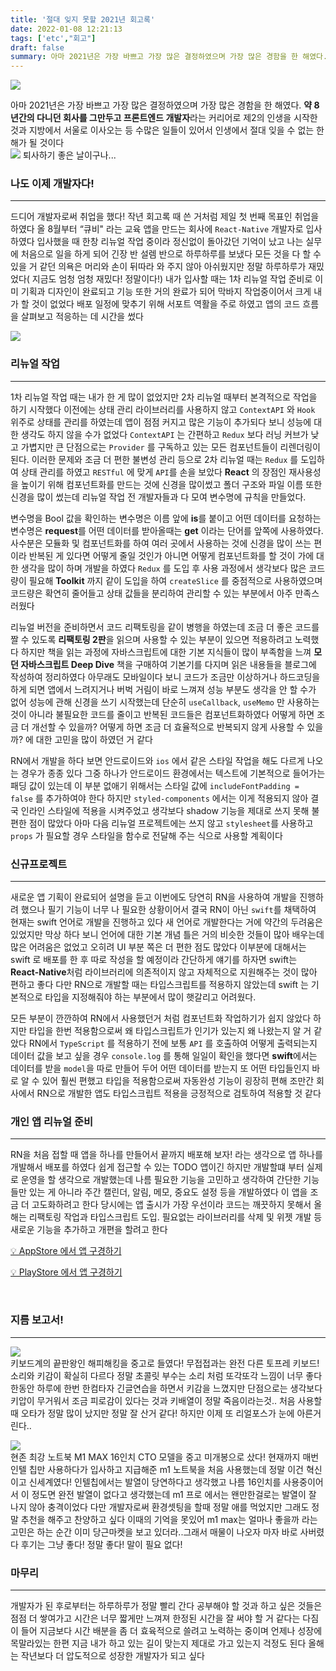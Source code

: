 ```yaml
---
title: '절대 잊지 못할 2021년 회고록'
date: 2022-01-08 12:21:13
tags: ['etc',"회고"]
draft: false
summary: 아마 2021년은 가장 바쁘고 가장 많은 결정하였으며 가장 많은 경함을 한 해였다. 약 8년간의 다니던 회사를 그만두고 프론트엔드 개발자라는 커리어로 제2의 인생을 시작한 것과 지방에서 서울로 이사오는 등 수많은 일들이 있어서 인생에서 절대 잊을 수 없는 한 해가 될 것이다
---
```


![](/static/images/etc/IMG_3744.png)

아마 2021년은 가장 바쁘고 가장 많은 결정하였으며 가장 많은 경함을 한 해였다. **약 8년간의 다니던 회사를 그만두고 프론트엔드 개발자**라는 커리어로 제2의 인생을 시작한 것과 지방에서 서울로 이사오는 등 수많은 일들이 있어서 인생에서 절대 잊을 수 없는 한 해가 될 것이다
<br/>
![](/static/images/etc/7043.png)
퇴사하기 좋은 날이구나...

### **나도 이제 개발자다!**

---

드디어 개발자로써 취업을 했다! 작년 회고록 때 쓴 거처럼 제일 첫 번째 목표인 취업을 하였다 올 8월부터 “큐비" 라는 교육 앱을 만드는 회사에 `React-Native` 개발자로 입사하였다 입사했을 때 한창 리뉴얼 작업 중이라 정신없이 돌아갔던 기억이 났고 나는 실무에 처음으로 일을 하게 되어 긴장 반 설렘 반으로 하루하루를 보냈다 모든 것을 다 할 수 있을 거 같던 의욕은 머리와 손이 뒤따라 와 주지 않아 아쉬웠지만 정말 하루하루가 재밌었다( 지금도 엄청 엄청 재밌다! 정말이다!)
내가 입사할 때는 1차 리뉴얼 작업 준비로 이미 기획과 디자인이 완료되고 기능 또한 거의 완료가 되어 막바지 작업중이어서 크게 내가 할 것이 없었다 배포 일정에 맞추기 위해 서포트 역활을 주로 하였고 앱의 코드 흐름을 살펴보고 적응하는 데 시간을 썼다
<br/>

![](/static/images/etc/72361.png)
<br/>

### **리뉴얼 작업**

---

1차 리뉴얼 작업 때는 내가 한 게 많이 없었지만 2차 리뉴얼 때부터 본격적으로 작업을 하기 시작했다 이전에는 상태 관리 라이브러리를 사용하지 않고 `ContextAPI` 와 `Hook` 위주로 상태를 관리를 하였는데 앱이 점점 커지고 많은 기능이 추가되다 보니 성능에 대한 생각도 하지 않을 수가 없었다 `ContextAPI` 는 간편하고 `Redux` 보다 러닝 커브가 낮고 가볍지만 큰 단점으로는 `Provider` 를 구독하고 있는 모든 컴포넌트들이 리렌더링이 된다. 이러한 문제와 조금 더 편한 불변성 관리 등으로 2차 리뉴얼 때는 `Redux` 를 도입하여 상태 관리를 하였고 `RESTful` 에 맞게 `API`를 손을 보았다 **React** 의 장점인 재사용성을 높이기 위해 컴포넌트화를 만드는 것에 신경을 많이썼고 폴더 구조와 파일 이름 또한 신경을 많이 썼는데 리뉴얼 작업 전 개발자들과 다 모여 변수명에 규칙을 만들었다.

변수명을 Bool 값을 확인하는 변수명은 이름 앞에 **is**를 붙이고 어떤 데이터를 요청하는 변수명은 **request**를 어떤 데이터를 받아올때는 **get** 이라는 단어를 앞쪽에 사용하였다. 사수분은 모듈화 및 컴포넌트화를 하여 여러 곳에서 사용하는 것에 신경을 많이 쓰는 편이라 반복된 게 있다면 어떻게 줄일 것인가 아니면 어떻게 컴포넌트화를 할 것이 가에 대한 생각을 많이 하며 개발을 하였다 `Redux` 를 도입 후 사용 과정에서 생각보다 많은 코드량이 필요해 **Toolkit** 까지 같이 도입을 하여 `createSlice` 를 중점적으로 사용하였으며 코드량은 확연히 줄어들고 상태 값들을 분리하여 관리할 수 있는 부분에서 아주 만족스러웠다
<br/>

리뉴얼 버전을 준비하면서 코드 리팩토링을 같이 병행을 하였는데 조금 더 좋은 코드를 짤 수 있도록 **리팩토링 2판**을 읽으며 사용할 수 있는 부분이 있으면 적용하려고 노력했다 하지만 책을 읽는 과정에 자바스크립트에 대한 기본 지식들이 많이 부족함을 느껴 **모던 자바스크립트 Deep Dive** 책을 구매하여 기본기를 다지며 읽은 내용들을 블로그에 작성하여 정리하였다 아무래도 모바일이다 보니 코드가 조금만 이상하거나 하드코딩을 하게 되면 앱에서 느려지거나 버벅 거림이 바로 느껴져 성능 부분도 생각을 안 할 수가 없어 성능에 관해 신경을 쓰기 시작했는데 단순히 `useCallback`, `useMemo` 만 사용하는 것이 아니라 불필요한 코드를 줄이고 반복된 코드들은 컴포넌트화하였다 어떻게 하면 조금 더 개선할 수 있을까? 어떻게 하면 조금 더 효율적으로 반복되지 않게 사용할 수 있을까? 에 대한 고민을 많이 하였던 거 같다
<br/>

RN에서 개발을 하다 보면 안드로이드와 `ios` 에서 같은 스타일 작업을 해도 다르게 나오는 경우가 종종 있다 그중 하나가 안드로이드 환경에서는 텍스트에 기본적으로 들어가는 패딩 값이 있는데 이 부분 없애기 위해서는 스타일 값에 `includeFontPadding = false` 를 추가하여야 한다 하지만 `styled-components` 에서는 이게 적용되지 않아 결국 인라인 스타일에 적용을 시켜주었고 생각보다 shadow 기능을 제대로 쓰지 못해 불편한 점이 많았다 아마 다음 리뉴얼 프로젝트에는 쓰지 않고 `stylesheet`를 사용하고 `props` 가 필요할 경우 스타일을 함수로 전달해 주는 식으로 사용할 계획이다
<br/>

### **신규프로젝트**

---

새로운 앱 기획이 완료되어 설명을 듣고 이번에도 당연히 RN을 사용하여 개발을 진행하려 했으나 필기 기능이 너무 나 필요한 상황이어서 결국 RN이 아닌 `swift`를 채택하여 현재는 swift 언어로 개발을 진행하고 있다 새 언어로 개발한다는 거에 약간의 두려움은 있었지만 막상 하다 보니 언어에 대한 기본 개념 틀은 거의 비슷한 것들이 많아 배우는데 많은 어려움은 없었고 오히려 UI 부분 쪽은 더 편한 점도 많았다 이부분에 대해서는 swift 로 배포를 한 후 따로 작성을 할 예정이라 간단하게 얘기를 하자면 swift는 **React-Native**처럼 라이브러리에 의존적이지 않고 자체적으로 지원해주는 것이 많아 편하고 좋다 다만 RN으로 개발할 때는 타입스크립트를 적용하지 않았는데 swift 는 기본적으로 타입을 지정해줘야 하는 부분에서 많이 햇갈리고 어려웠다.

모든 부분이 깐깐하여 RN에서 사용했던거 처럼 컴포넌트화 작업하기가 쉽지 않았다 하지만 타입을 한번 적용함으로써 왜 타입스크립트가 인기가 있는지 왜 나왔는지 알 거 같았다 RN에서 `TypeScript` 를 적용하기 전에 보통 `API` 를 호출하여 어떻게 출력되는지 데이터 값을 보고 싶을 경우 `console.log` 를 통해 일일이 확인을 했다면 **swift**에서는 데이터를 받을 `model`을 따로 만들어 두어 어떤 데이터를 받는지 또 어떤 타입들인지 바로 알 수 있어 훨씬 편했고 타입을 적용함으로써 자동완성 기능이 굉장히 편해 조만간 회사에서 RN으로 개발한 앱도 타입스크립트 적용을 긍정적으로 검토하여 적용할 것 같다
<br/>

### **개인 앱 리뉴얼 준비**

---

RN을 처음 접할 때 앱을 하나를 만들어서 끝까지 배포해 보자! 라는 생각으로 앱 하나를 개발해서 배포를 하였다 쉽게 접근할 수 있는 TODO 앱이긴 하지만 개발할떄 부터 실제로 운영을 할 생각으로 개발했는데 나름 필요한 기능을 고민하고 생각하여 간단한 기능들만 있는 게 아니라 주간 캘린더, 알림, 메모, 중요도 설정 등을 개발하였다 이 앱을 조금 더 고도화하려고 한다 당시에는 앱 출시가 가장 우선이라 코드는 깨끗하지 못해서 올해는 리팩토링 작업과 타입스크립트 도입. 필요없는 라이브러리를 삭제 및 위젯 개발 등 새로운 기능을 추가하고 개편을 할려고 한다

[💡 AppStore 에서 앱 구경하기](https://apps.apple.com/kr/app/week/id1568287922)

[💡 PlayStore 에서 앱 구경하기](https://play.google.com/store/apps/details?id=com.week.todocalendar.app)

<br/>

### **지름 보고서!**

---

![](/static/images/etc/7669.png)
<br/>
키보드계의 끝판왕인 해피해킹을 중고로 들였다! 무접접과는 완전 다른 토프레 키보드! 소리와 키감이 확실히 다르다 정말 초콜릿 부수는 소리 처럼 또각또각 느낌이 너무 좋다 한동안 하루에 한번 한컴타자 긴글연습을 하면서 키감을 느꼈지만 단점으로는 생각보다 키압이 무거워서 조금 피로감이 있다는 것과 키배열이 정말 죽음이라는것.. 처음 사용할때 오타가 정말 많이 났지만 정말 잘 산거 같다! 하지만 이제 또 리얼포스가 눈에 아른거린다..
<br/>

![](/static/images/etc/7862.png)
<br/>
현존 최강 노트북 M1 MAX 16인치 CTO 모델을 중고 미개봉으로 샀다! 현재까지 매번 인텔 칩만 사용하다가 입사하고 지급해준 m1 노트북을 처음 사용했는데 정말 이건 혁신이고 신세계였다! 인텔칩에서는 발열이 당연하다고 생각했고 나름 16인치를 사용중이어서 이 정도면 완전 발열이 없다고 생각했는데 m1 프로 에서는 왠만한걸로는 발열이 잘 나지 않아 충격이었다 다만 개발자로써 환경셋팅을 할때 정말 애를 먹었지만 그래도 정말 추천을 해주고 찬양하고 싶다 이때의 기억을 못있어 m1 max는 얼마나 좋을까 라는 고민은 하는 순간 이미 당근마켓을 보고 있더라..그래서 매물이 나오자 마자 바로 사버렸다 후기는 그냥 좋다! 정말 좋다! 말이 필요 없다!
<br/>

### **마무리**

---

개발자가 된 후로부터는 하루하루가 정말 빨리 간다 공부해야 할 것과 하고 싶은 것들은 점점 더 쌓여가고 시간은 너무 짧게만 느껴져 한정된 시간을 잘 써야 할 거 같다는 다짐이 들어 지금보다 시간 배분을 좀 더 효육적으로 쓸려고 노력하는 중이며 언제나 성장에 목말라있는 한편 지금 내가 하고 있는 길이 맞는지 제대로 가고 있는지 걱정도 된다 올해는 작년보다 더 압도적으로 성장한 개발자가 되고 싶다

<br/>
